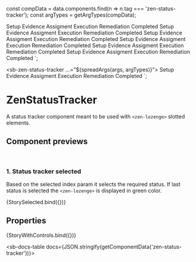 
const compData = data.components.find(n => n.tag === 'zen-status-tracker');
const argTypes = getArgTypes(compData);

<Meta title="Navigation/Status Tracker" component="zen-status-tracker" argTypes={argTypes} />

  <sb-zen-space vertical spacing="lg">
    <sb-zen-status-tracker selected="0">
      <sb-zen-lozenge>Setup</sb-zen-lozenge>
      <sb-zen-lozenge>Evidence Assigment</sb-zen-lozenge>
      <sb-zen-lozenge>Execution</sb-zen-lozenge>
      <sb-zen-lozenge>Remediation</sb-zen-lozenge>
      <sb-zen-lozenge>Completed</sb-zen-lozenge>
    </sb-zen-status-tracker>
    <sb-zen-status-tracker selected="1">
      <sb-zen-lozenge>Setup</sb-zen-lozenge>
      <sb-zen-lozenge>Evidence Assigment</sb-zen-lozenge>
      <sb-zen-lozenge>Execution</sb-zen-lozenge>
      <sb-zen-lozenge>Remediation</sb-zen-lozenge>
      <sb-zen-lozenge>Completed</sb-zen-lozenge>
    </sb-zen-status-tracker>
    <sb-zen-status-tracker selected="2">
      <sb-zen-lozenge>Setup</sb-zen-lozenge>
      <sb-zen-lozenge>Evidence Assigment</sb-zen-lozenge>
      <sb-zen-lozenge>Execution</sb-zen-lozenge>
      <sb-zen-lozenge>Remediation</sb-zen-lozenge>
      <sb-zen-lozenge>Completed</sb-zen-lozenge>
    </sb-zen-status-tracker>
    <sb-zen-status-tracker selected="3">
      <sb-zen-lozenge>Setup</sb-zen-lozenge>
      <sb-zen-lozenge>Evidence Assigment</sb-zen-lozenge>
      <sb-zen-lozenge>Execution</sb-zen-lozenge>
      <sb-zen-lozenge>Remediation</sb-zen-lozenge>
      <sb-zen-lozenge>Completed</sb-zen-lozenge>
    </sb-zen-status-tracker>
    <sb-zen-status-tracker selected="4">
      <sb-zen-lozenge>Setup</sb-zen-lozenge>
      <sb-zen-lozenge>Evidence Assigment</sb-zen-lozenge>
      <sb-zen-lozenge>Execution</sb-zen-lozenge>
      <sb-zen-lozenge>Remediation</sb-zen-lozenge>
      <sb-zen-lozenge>Completed</sb-zen-lozenge>
    </sb-zen-status-tracker>
    <sb-zen-status-tracker archived selected="-1">
      <sb-zen-lozenge>Setup</sb-zen-lozenge>
      <sb-zen-lozenge>Evidence Assigment</sb-zen-lozenge>
      <sb-zen-lozenge>Execution</sb-zen-lozenge>
      <sb-zen-lozenge>Remediation</sb-zen-lozenge>
      <sb-zen-lozenge>Completed</sb-zen-lozenge>
    </sb-zen-status-tracker>
  </sb-zen-space>
`;

  <sb-zen-status-tracker ...="${spreadArgs(args, argTypes)}">
    <sb-zen-lozenge>Setup</sb-zen-lozenge>
    <sb-zen-lozenge>Evidence Assigment</sb-zen-lozenge>
    <sb-zen-lozenge>Execution</sb-zen-lozenge>
    <sb-zen-lozenge>Remediation</sb-zen-lozenge>
    <sb-zen-lozenge>Completed</sb-zen-lozenge>
  </sb-zen-status-tracker>
`;

# ZenStatusTracker

A status tracker component meant to be used with `<zen-lozenge>` slotted elements.

## Component previews

<br />

### 1. Status tracker selected

Based on the selected index param it selects the required status. If last status is selected the `<zen-lozenge>` is displayed in green color.

<Canvas>
  <Story name="StorySelected">{StorySelected.bind({})}</Story>
</Canvas>

## Properties

<Canvas>
  <Story
    name="default"
    args={{
      ...getDefaultArgs(argTypes),
    }}
  >
    {StoryWithControls.bind({})}
  </Story>
</Canvas>

<ArgsTable story="default" />

<sb-docs-table docs={JSON.stringify(getComponentData('zen-status-tracker'))}></sb-docs-table>
